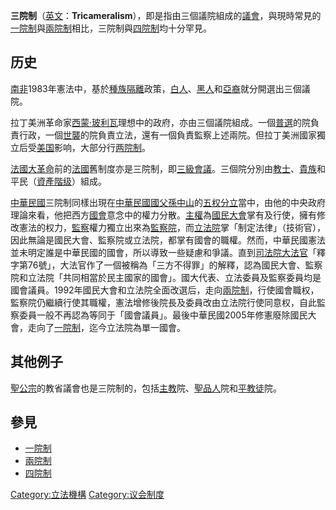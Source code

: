 {{Unreferenced|time=2015-09-27T12:41:07+00:00}}
{{立法機構}}
'''三院制'''（[[英文|英文]]：'''Tricameralism'''），即是指由三個議院組成的[[議會|議會]]，與現時常見的[[一院制|一院制]]與[[兩院制|兩院制]]相比，三院制與[[四院制|四院制]]均十分罕見。
 
==历史==
[[南非|南非]]1983年憲法中，基於[[種族隔離|種族隔離]]政策，[[白人|白人]]、[[黑人|黑人]]和[[亞裔|亞裔]]就分開選出三個議院。

拉丁美洲革命家[[西蒙·玻利瓦尔|西蒙·玻利瓦]]理想中的政府，亦由三個議院組成。一個[[普選|普選]]的院負責行政，一個[[世襲|世襲]]的院負責立法，還有一個負責監察上述兩院。但拉丁美洲國家獨立后受[[美国|美国]]影响，大部分行[[两院制|两院制]]。

[[法國大革命|法國大革命]]前的[[法國|法國]]舊制度亦是三院制，即[[三级会议_(法兰西)|三級會議]]。三個院分別由[[神父|教士]]、[[貴族|貴族]]和平民（[[資產階级|資產階级]]）組成。

[[中華民國|中華民國]]三院制同樣出現在[[中華民國國父|中華民國國父]][[孫中山|孫中山]]的[[五权分立|五权分立]]當中，由他的中央政府理論來看，他把西方[[國會|國會]]意念中的權力分散。[[主權|主權]]為[[國民大會|國民大會]]掌有及行使，擁有修改憲法的权力，[[監察|監察]]權力獨立出來為[[監察院|監察院]]，而[[立法院|立法院]]掌「制定法律」（技術官），因此無論是國民大會、監察院或立法院，都掌有國會的職權。然而，中華民國憲法並未明定誰是中華民國的國會，所以導致一些疑慮和爭議。直到[[司法院大法官|司法院大法官]]「釋字第76號」，大法官作了一個被稱為「三方不得罪」的解釋，認為國民大會、監察院和立法院「共同相當於民主國家的國會」。國大代表、立法委員及監察委員均是國會議員。1992年國民大會和立法院全面改選后，走向[[兩院制|兩院制]]，行使國會職权，監察院仍繼續行使其職權，憲法增修後院長及委員改由立法院行使同意权，自此監察委員一般不再認為等同于「國會議員」。最後中華民國2005年修憲廢除國民大會，走向了[[一院制|一院制]]，迄今立法院為單一國會。

== 其他例子 ==
[[聖公宗|聖公宗]]的教省議會也是三院制的，包括[[主教|主教]]院、[[牧師|聖品人]]院和[[信徒|平教徒]]院。

==參見==
*[[一院制|一院制]]
*[[兩院制|兩院制]]
*[[四院制|四院制]]
{{Government-official-hist-stub}}
[[Category:立法機構|Category:立法機構]]
[[Category:议会制度|Category:议会制度]]